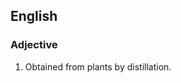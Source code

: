 ==English==

===Adjective===
{{en-adj|-}}

# {{context|obsolete}} Obtained from plants by distillation.
#: {{rfquotek|Crabb}}